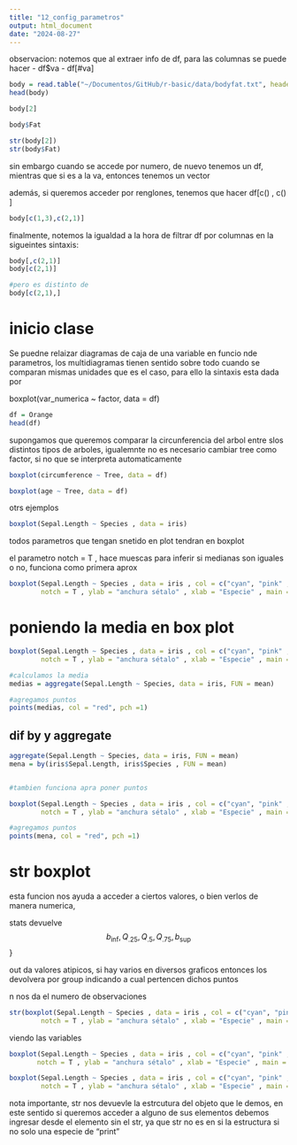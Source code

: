 ```yaml
---
title: "12_config_parametros"
output: html_document
date: "2024-08-27"
---
```


observacion: notemos que al extraer info de df, para las columnas se puede hacer
- df$va
- df[#va]

```r
body = read.table("~/Documentos/GitHub/r-basic/data/bodyfat.txt", header = T)
head(body)

body[2]

body$Fat

str(body[2])
str(body$Fat)


```
sin embargo cuando se accede por numero, de nuevo tenemos un df, mientras que si es a la va, entonces tenemos un vector

además, si queremos acceder por renglones, tenemos que hacer
df[c() , c() ]


```r
body[c(1,3),c(2,1)]

```
finalmente, notemos la igualdad a la hora de filtrar df por columnas en la sigueintes sintaxis:

```r
body[,c(2,1)]
body[c(2,1)]

#pero es distinto de 
body[c(2,1),]

```

# inicio clase

Se puedne relaizar diagramas de caja de una variable en funcio nde parametros, los multidiagramas tienen sentido sobre todo cuando se comparan mismas unidades que es el caso, para ello la sintaxis esta dada por 

boxplot(var_numerica ~ factor, data = df)


```r
df = Orange
head(df)


```

supongamos que queremos comparar la circunferencia del arbol entre slos distintos tipos de arboles, igualemnte no es necesario cambiar tree como factor, si no que se interpreta automaticamente

```r
boxplot(circumference ~ Tree, data = df)
```

```r
boxplot(age ~ Tree, data = df)
```

otrs ejemplos

```r
boxplot(Sepal.Length ~ Species , data = iris)


```

todos parametros que tengan snetido en plot tendran en boxplot

el parametro notch = T , hace muescas para inferir si medianas son iguales o no, funciona como primera aprox

```r
boxplot(Sepal.Length ~ Species , data = iris , col = c("cyan", "pink" , "lightblue"),
        notch = T , ylab = "anchura sétalo" , xlab = "Especie" , main = "box iris")

```



# poniendo la media en box plot

```r
boxplot(Sepal.Length ~ Species , data = iris , col = c("cyan", "pink" , "lightblue"),
        notch = T , ylab = "anchura sétalo" , xlab = "Especie" , main = "box iris")

#calculamos la media
medias = aggregate(Sepal.Length ~ Species, data = iris, FUN = mean)

#agregamos puntos
points(medias, col = "red", pch =1)

```

## dif by y aggregate

```r
aggregate(Sepal.Length ~ Species, data = iris, FUN = mean)
mena = by(iris$Sepal.Length, iris$Species , FUN = mean)


#tambien funciona apra poner puntos

boxplot(Sepal.Length ~ Species , data = iris , col = c("cyan", "pink" , "lightblue"),
        notch = T , ylab = "anchura sétalo" , xlab = "Especie" , main = "box iris")

#agregamos puntos
points(mena, col = "red", pch =1)

```

# str boxplot

esta funcion nos ayuda a acceder a ciertos valores, o bien verlos de manera numerica,

stats devuelve 
$$b_{\text{inf}} , Q_{.25},Q_{.5}  ,Q_{.75},  b_{\text{sup}} $$}

out da valores atipicos, si hay varios en diversos graficos entonces los devolvera por group indicando a cual pertencen dichos puntos

n nos da el numero de observaciones


```r
str(boxplot(Sepal.Length ~ Species , data = iris , col = c("cyan", "pink" , "lightblue"),
        notch = T , ylab = "anchura sétalo" , xlab = "Especie" , main = "box iris"))

```
viendo las variables

```r
boxplot(Sepal.Length ~ Species , data = iris , col = c("cyan", "pink" , "lightblue"),
       notch = T , ylab = "anchura sétalo" , xlab = "Especie" , main = "box iris")$stats

boxplot(Sepal.Length ~ Species , data = iris , col = c("cyan", "pink" , "lightblue"),
        notch = T , ylab = "anchura sétalo" , xlab = "Especie" , main = "box iris")$out


```


nota importante, str nos devuevle la estrcutura del objeto que le demos, en este sentido si queremos acceder a alguno de sus elementos debemos ingresar desde el elemento sin el str, ya que str no es en si la estructura si no solo una especie de "print"



















